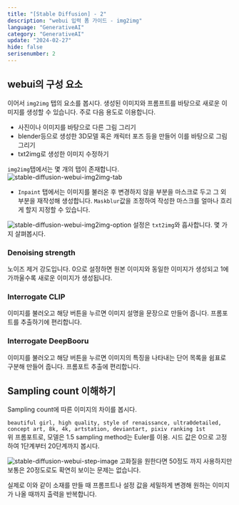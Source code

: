 ```yaml
---
title: "[Stable Diffusion] - 2"
description: "webui 입력 폼 가이드 - img2img"
language: "GenerativeAI"
category: "GenerativeAI"
update: "2024-02-27"
hide: false
serisenumber: 2
---
```


## webui의 구성 요소
이어서 `img2img` 탭의 요소를 봅시다. 생성된 이미지와 프롬프트를 바탕으로 새로운 이미지를 생성할 수 있습니다. 주로 다음 용도로 이용합니다.
- 사진이나 이미지를 바탕으로 다른 그림 그리기
- blender등으로 생성한 3D모델 혹은 캐릭터 포즈 등을 만들어 이를 바탕으로 그림 그리기
- txt2img로 생성한 이미지 수정하기

`img2img`탭에서는 몇 개의 탭이 존재합니다.
![stable-diffusion-webui-img2img-tab](/snippets/stableDiffusion/section2/img2img-tab.png)
- `Inpaint` 탭에서는 이미지를 불러온 후 변경하지 않을 부분을 마스크로 두고 그 외 부분을 재작성해 생성합니다. `Maskblur`값을 조정하여 작성한 마스크를 얼마나 흐리게 할지 지정할 수 있습니다.

![stable-diffusion-webui-img2img-option](/snippets/stableDiffusion/section2/img2img-option.png)
설정은 `txt2img`와 흡사합니다. 몇 가지 살펴봅시다.

### Denoising strength
노이즈 제거 강도입니다. 0으로 설정하면 원본 이미지와 동일한 이미지가 생성되고 1에 가까울수록 새로운 이미지가 생성됩니다.

### Interrogate CLIP
이미지를 불러오고 해당 버튼을 누르면 이미지 설명을 문장으로 만들어 줍니다. 프롬포트를 추출하기에 편리합니다.

### Interrogate DeepBooru
이미지를 불러오고 해당 버튼을 누르면 이미지의 특징을 나타내는 단어 목록을 쉼표로 구분해 만들어 줍니다. 프롬포트 추출에 편리합니다.

## Sampling count 이해하기
Sampling count에 따른 이미지의 차이를 봅시다.

`beautiful girl, high quality, style of renaissance, ultra0detailed, concept art, 8k, 4k, artstation, deviantart, pixiv ranking 1st`  
위 프롬포트로, 모델은 1.5 sampling method는 Euler를 이용. 시드 값은 0으로 고정하여 1단계부터 20단계까지 봅시다.

![stable-diffusion-webui-step-image](/snippets/stableDiffusion/section2/step-image.png)
고화질을 원한다면 50정도 까지 사용하지만 보통은 20정도로도 확연히 보이는 문제는 없습니다.

실제로 이와 같이 소재를 만들 때 프롬프트나 설정 값을 세밀하게 변경해 원하는 이미지가 나올 때까지 출력을 반복합니다.